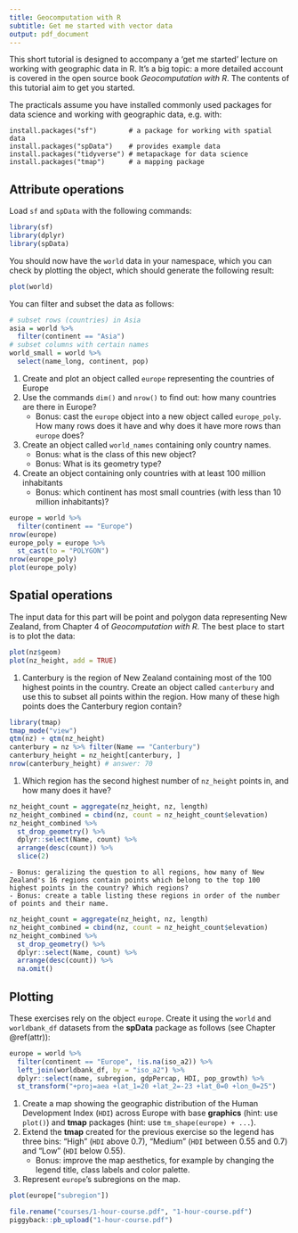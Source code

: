 ```yaml
---
title: Geocomputation with R
subtitle: Get me started with vector data
output: pdf_document
---
```


This short tutorial is designed to accompany a 'get me started' lecture on working with geographic data in R.
It's a big topic: a more detailed account is covered in the open source book *Geocomputation with R*.
The contents of this tutorial aim to get you started.

The practicals assume you have installed commonly used packages for data science and working with geographic data, e.g. with:

```{eval=FALSE}
install.packages("sf")        # a package for working with spatial data
install.packages("spData")    # provides example data
install.packages("tidyverse") # metapackage for data science
install.packages("tmap")      # a mapping package
```

## Attribute operations

Load `sf` and `spData` with the following commands:

```r
library(sf)
library(dplyr)
library(spData)
```

You should now have the `world` data in your namespace, which you can check by plotting the object, which should generate the following result:

```r
plot(world)
```

You can filter and subset the data as follows:

```r
# subset rows (countries) in Asia
asia = world %>% 
  filter(continent == "Asia")
# subset columns with certain names
world_small = world %>% 
  select(name_long, continent, pop)
```

1. Create and plot an object called `europe` representing the countries of Europe
1. Use the commands `dim()` and `nrow()` to find out: how many countries are there in Europe?
    - Bonus: cast the `europe` object into a new object called `europe_poly`. How many rows does it have and why does it have more rows than `europe` does?
1. Create an object called `world_names` containing only country names.
    - Bonus: what is the class of this new object?
    - Bonus: What is its geometry type?
1. Create an object containing only countries with at least 100 million inhabitants
    - Bonus: which continent has most small countries (with less than 10 million inhabitants)?

```r
europe = world %>% 
  filter(continent == "Europe")
nrow(europe)
europe_poly = europe %>% 
  st_cast(to = "POLYGON")
nrow(europe_poly)
plot(europe_poly)
```

## Spatial operations

The input data for this part will be point and polygon data representing New Zealand, from Chapter 4 of *Geocomputation with R*.
The best place to start is to plot the data:

```r
plot(nz$geom)
plot(nz_height, add = TRUE)
```

1. Canterbury is the region of New Zealand containing most of the 100 highest points in the country. Create an object called `canterbury` and use this to subset all points within the region. How many of these high points does the Canterbury region contain?
```r
library(tmap)
tmap_mode("view")
qtm(nz) + qtm(nz_height)
canterbury = nz %>% filter(Name == "Canterbury")
canterbury_height = nz_height[canterbury, ]
nrow(canterbury_height) # answer: 70
```
1. Which region has the second highest number of `nz_height` points in, and how many does it have?
```r
nz_height_count = aggregate(nz_height, nz, length)
nz_height_combined = cbind(nz, count = nz_height_count$elevation)
nz_height_combined %>% 
  st_drop_geometry() %>% 
  dplyr::select(Name, count) %>% 
  arrange(desc(count)) %>% 
  slice(2)
```
    - Bonus: geralizing the question to all regions, how many of New Zealand's 16 regions contain points which belong to the top 100 highest points in the country? Which regions?
    - Bonus: create a table listing these regions in order of the number of points and their name.
```r
nz_height_count = aggregate(nz_height, nz, length)
nz_height_combined = cbind(nz, count = nz_height_count$elevation)
nz_height_combined %>% 
  st_drop_geometry() %>% 
  dplyr::select(Name, count) %>% 
  arrange(desc(count)) %>% 
  na.omit()
```

## Plotting

These exercises rely on the object `europe`.
Create it using the `world` and `worldbank_df` datasets from the **spData** package as follows (see Chapter \@ref(attr)):

```r
europe = world %>% 
  filter(continent == "Europe", !is.na(iso_a2)) %>% 
  left_join(worldbank_df, by = "iso_a2") %>% 
  dplyr::select(name, subregion, gdpPercap, HDI, pop_growth) %>% 
  st_transform("+proj=aea +lat_1=20 +lat_2=-23 +lat_0=0 +lon_0=25")
```

1. Create a map showing the geographic distribution of the Human Development Index (`HDI`) across Europe with base **graphics** (hint: use `plot()`) and **tmap** packages (hint: use `tm_shape(europe) + ...`).
1. Extend the **tmap** created for the previous exercise so the legend has three bins: "High" (`HDI` above 0.7), "Medium" (`HDI` between 0.55 and 0.7) and "Low" (`HDI` below 0.55).
    - Bonus: improve the map aesthetics, for example by changing the legend title, class labels and color palette.
1. Represent `europe`'s subregions on the map. 

```r
plot(europe["subregion"])
```


```r
file.rename("courses/1-hour-course.pdf", "1-hour-course.pdf")
piggyback::pb_upload("1-hour-course.pdf")
```
